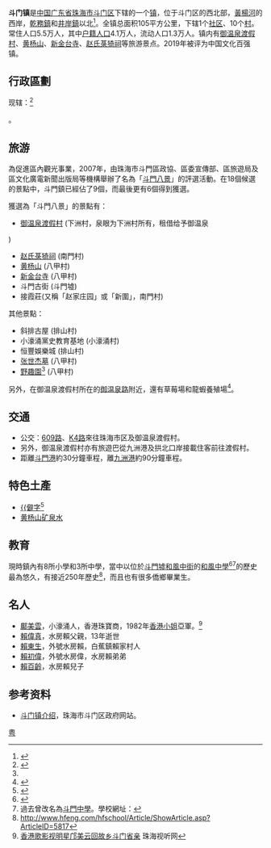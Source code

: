 {{For|中华人民共和国浙江省[[绍兴市|绍兴市]][[越城区|越城区]]下辖的街道|斗门镇 (绍兴市)}}
{{noteTA
|1=濠涌;
|2=zh-hans:乾务;zh-hant:乾務;
}}
{{中国乡级行政区|44/04/03/103/000
|景观照片文件名       = 
|景观照片描述         = 
}}
'''斗门镇'''是[[中华人民共和国|中国]][[广东省|广东省]][[珠海市|珠海市]][[斗门区|斗门区]]下辖的一个[[镇|镇]]，位于斗门区的西北部，[[黃楊河|黃楊河]]的西岸，[[乾務鎮|乾務鎮]]和[[井岸鎮|井岸鎮]]以北<ref name="map">{{cite book|title=珠海指南地圖|publisher=廣東省地圖出版社|isbn=978-7-80721-086-3|year=2008}}</ref>。全镇总面积105平方公里，下辖1个[[社区|社区]]、10个[[村|村]]。常住人口5.5万人，其中[[户籍人口|户籍人口]]4.1万人，流动人口1.3万人。镇内有[[御温泉渡假村|御温泉渡假村]]、[[黄杨山|黄杨山]]、[[金台寺|新金台寺]]、[[赵氏菉猗祠|赵氏菉猗祠]]等旅游景点。2019年被评为中国文化百强镇。

== 行政區劃 ==
现辖：<ref>{{PRC admin/ref sgc|44/04/03/103/000}}</ref>

{{PRC admin/children|44/04/03/103/000}}。

== 旅游 ==
為促進區內觀光事業，2007年，由珠海市斗門區政協、區委宣傳部、區旅遊局及區文化廣電新聞出版局等機構舉辦了名為「[[斗門八景|斗門八景]]」的評選活動。在18個候選的景點中，斗門鎮已經佔了9個，而最後更有6個得到獲選。

獲選為「斗門八景」的景點有：
* [[御温泉渡假村|御温泉渡假村]] (下洲村，泉眼为下洲村所有，租借给予御温泉
)
* [[赵氏菉猗祠|赵氏菉猗祠]] (南門村)
* [[黄杨山|黄杨山]] (八甲村)
* [[金台寺|新金台寺]] (八甲村)
* 斗門古街 (斗門墟)
* 接霞莊(又稱「赵家庄园」或「新圍」，南門村)

其他景點：
* 斜排古屋 (排山村)
* 小濠涌黨史教育基地 (小濠涌村)
* 恒豐娛樂城 (排山村)
* [[张世杰墓|张世杰墓]] (八甲村)
* [[野趣園|野趣園]]<ref name="map" /> (八甲村)

另外，在御温泉渡假村所在的[[御温泉路|御温泉路]]附近，還有草莓場和龍蝦養殖場<ref>{{Cite web |url=http://www.dianping.com/shop/558633 |title=存档副本 |access-date=2009-04-24 |archive-date=2021-01-20 |archive-url=https://web.archive.org/web/20210120064350/http://www.dianping.com/shop/558633 |dead-url=no }}</ref>。

== 交通 ==
* 公交：[[珠海公交609路线|609路]]、[[珠海公交K4快线|K4路]]來往珠海市区及御温泉渡假村。
* 另外，御温泉渡假村亦有旅遊巴從九洲港及拱北口岸接載住客前往渡假村。
* 距離[[斗門港|斗門港]]約30分鐘車程，離[[九洲港|九洲港]]約90分鐘車程。

== 特色土產 ==
* [[𧒽肉|{{僻字]]<ref>{{cite news|url=http://gzdaily.dayoo.com/html/2008-10/13/content_341784.htm|title=今日靚湯：眉豆煲{{僻字|𧒽|左-{虫}-右雷)}}肉汤|author=佘自强|publisher=[[大洋新闻|大洋新闻]]引用[[廣州日報|廣州日報]]|date=2008-10-13|accessdate=2009-04-18|deadurl=yes|archiveurl=https://web.archive.org/web/20081017043636/http://gzdaily.dayoo.com/html/2008-10/13/content_341784.htm|archivedate=2008-10-17}}</ref>
* [[黄杨山矿泉水|黄杨山矿泉水]]

== 教育 ==
現時鎮內有8所小學和3所中學，當中以位於[[斗門墟|斗門墟]][[和風中街|和風中街]]的[[和風中學|和風中學]]<ref>{{Cite web |url=http://www.panoramio.com/photo/1767478 |title=存档副本 |access-date=2009-04-21 |archive-url=https://web.archive.org/web/20161011093001/http://www.panoramio.com/photo/1767478 |archive-date=2016-10-11 |dead-url=yes }}</ref><ref>過去曾改名為[[斗門中學|斗門中學]]。學校網址：{{cite web |url=http://www.hfeng.com/ |title=存档副本 |accessdate=2009-04-17 |deadurl=yes |archiveurl=https://web.archive.org/web/20080517101620/http://www.hfeng.com/ |archivedate=2008-05-17 }}</ref>的歷史最為悠久，有接近250年歷史<ref>http://www.hfeng.com/hfschool/Article/ShowArticle.asp?ArticleID=5817{{dead link|date=2018年3月 |bot=InternetArchiveBot |fix-attempted=yes }}</ref>，而且也有很多僑鄉畢業生。

== 名人 ==
*[[鄺美雲|鄺美雲]]，小濠涌人，香港珠寶商，1982年[[香港小姐|香港小姐]]亞軍。<ref>[http://www.zhtv.com/tv/ShowArticle.asp?ArticleID=2347 香港歌影视明星邝美云回故乡斗门省亲]{{dead link|date=2018年3月 |bot=InternetArchiveBot |fix-attempted=yes }} 珠海视听网</ref>
*[[賴偉真|賴偉真]]，水房賴父親，13年逝世
*[[賴東生|賴東生]]，外號水房賴，白蕉鎮賴家村人
*[[賴初偉|賴初偉]]，外號水房偉，水房賴弟弟
*[[賴百齡|賴百齡]]，水房賴兒子

==参考资料==
*[https://web.archive.org/web/20081013045807/http://www.doumen.gov.cn/zjdm/xzhf/dm/ 斗门镇介绍]，珠海市斗门区政府网站。
{{reflist}}

{{PRC admin/navcat|44/04/03/103/000}}
{{中国历史文化名镇}}

[[Category:中国历史文化名镇|粤]]